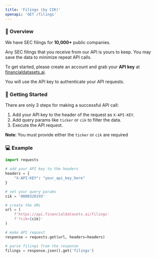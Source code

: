 ```yaml
---
title: 'Filings (by CIK)'
openapi: 'GET /filings'
---
```


### 👋  Overview
We have SEC filings for <b>10,000+</b> public companies.

Any SEC filings that you receive from our API is yours to keep. You may save the data to minimize repeat API calls.

To get started, please create an account and grab your <b>API key</b> at [financialdatasets.ai](https://financialdatasets.ai).

You will use the API key to authenticate your API requests.

###  🚀  Getting Started
There are only 3 steps for making a successful API call:
1. Add your API key to the header of the request as `X-API-KEY`.
2. Add query params like `ticker` or `cik` to filter the data.
3. Execute the API request.

**Note**: You must provide either the `ticker` or `cik` are required

### 💻  Example

```python Filings
import requests

# add your API key to the headers
headers = {
    "X-API-KEY": "your_api_key_here"
}

# set your query params
cik = '0000320193'

# create the URL
url = (
    f'https://api.financialdatasets.ai/filings'
    f'?cik={cik}'
)

# make API request
response = requests.get(url, headers=headers)

# parse filings from the response
filings = response.json().get('filings')
```